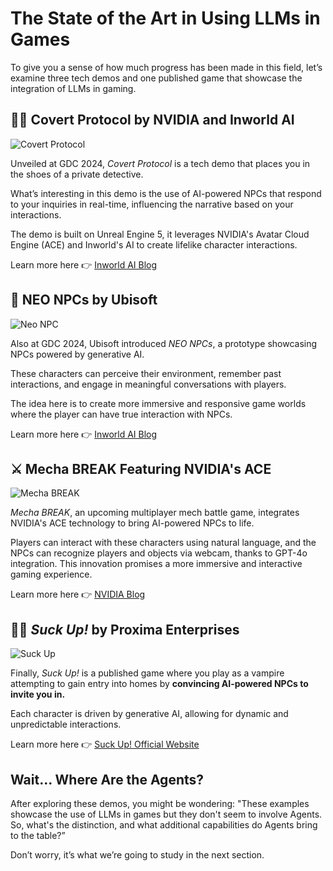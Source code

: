 # The State of the Art in Using LLMs in Games

To give you a sense of how much progress has been made in this field, let’s examine three tech demos and one published game that showcase the integration of LLMs in gaming.

## 🕵️‍♂️ Covert Protocol by NVIDIA and Inworld AI

<img
  src="https://huggingface.co/datasets/agents-course/course-images/resolve/main/en/bonus-unit3/covert-protocol.jpg"
  alt="Covert Protocol"
/>

Unveiled at GDC 2024, _Covert Protocol_ is a tech demo that places you in the shoes of a private detective.

What’s interesting in this demo is the use of AI-powered NPCs that respond to your inquiries in real-time, influencing the narrative based on your interactions.

The demo is built on Unreal Engine 5, it leverages NVIDIA's Avatar Cloud Engine (ACE) and Inworld's AI to create lifelike character interactions.

Learn more here 👉 [Inworld AI Blog](https://inworld.ai/blog/nvidia-inworld-ai-demo-on-device-capabilities)

## 🤖 NEO NPCs by Ubisoft

<img
  src="https://huggingface.co/datasets/agents-course/course-images/resolve/main/en/bonus-unit3/neo-npc.jpeg"
  alt="Neo NPC"
/>

Also at GDC 2024, Ubisoft introduced _NEO NPCs_, a prototype showcasing NPCs powered by generative AI.

These characters can perceive their environment, remember past interactions, and engage in meaningful conversations with players.

The idea here is to create more immersive and responsive game worlds where the player can have true interaction with NPCs.

Learn more here 👉 [Inworld AI Blog](https://inworld.ai/blog/gdc-2024)

## ⚔️ Mecha BREAK Featuring NVIDIA's ACE

<img
  src="https://huggingface.co/datasets/agents-course/course-images/resolve/main/en/bonus-unit3/mecha-break.jpg"
  alt="Mecha BREAK"
/>

_Mecha BREAK_, an upcoming multiplayer mech battle game, integrates NVIDIA's ACE technology to bring AI-powered NPCs to life.

Players can interact with these characters using natural language, and the NPCs can recognize players and objects via webcam, thanks to GPT-4o integration. This innovation promises a more immersive and interactive gaming experience.

Learn more here 👉 [NVIDIA Blog](https://blogs.nvidia.com/blog/digital-human-technology-mecha-break/)

## 🧛‍♂️ _Suck Up!_ by Proxima Enterprises

<img
  src="https://huggingface.co/datasets/agents-course/course-images/resolve/main/en/bonus-unit3/suck-up.jpg"
  alt="Suck Up"
/>

Finally, _Suck Up!_ is a published game where you play as a vampire attempting to gain entry into homes by **convincing AI-powered NPCs to invite you in.**

Each character is driven by generative AI, allowing for dynamic and unpredictable interactions.

Learn more here 👉 [Suck Up! Official Website](https://www.playsuckup.com/)

## Wait… Where Are the Agents?

After exploring these demos, you might be wondering: "These examples showcase the use of LLMs in games but they don't seem to involve Agents. So, what's the distinction, and what additional capabilities do Agents bring to the table?”

Don’t worry, it’s what we’re going to study in the next section.
